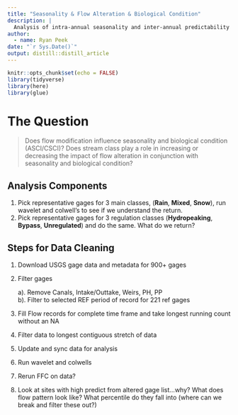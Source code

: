 ```yaml
---
title: "Seasonality & Flow Alteration & Biological Condition"
description: |
  Analysis of intra-annual seasonality and inter-annual predictability in CA rivers
author:
  - name: Ryan Peek 
date: "`r Sys.Date()`"
output: distill::distill_article
---
```


```r
knitr::opts_chunk$set(echo = FALSE)
library(tidyverse)
library(here)
library(glue)
```

# The Question

 > Does flow modification influence seasonality and biological condition (ASCI/CSCI)?
 > Does stream class play a role in increasing or decreasing the impact of flow alteration in conjunction with seasonality and biological condition?
 
 
## Analysis Components

  1. Pick representative gages for 3 main classes, (**Rain**, **Mixed**, **Snow**), run wavelet and colwell's to see if we understand the return.
  2. Pick representative gages for 3 regulation classes (**Hydropeaking**, **Bypass**, **Unregulated**) and do the same. What do we return?
  
  
## Steps for Data Cleaning

 1. Download USGS gage data and metadata for 900+ gages
 2. Filter gages
 
      a). Remove Canals, Intake/Outtake, Weirs, PH, PP  
      b). Filter to selected REF period of record for 221 ref gages
    
 3. Fill Flow records for complete time frame and take longest running count without an NA
 4. Filter data to longest contiguous stretch of data
 5. Update and sync data for analysis
 6. Run wavelet and colwells
 7. Rerun FFC on data?
 8.  Look at sites with high predict from altered gage list...why? What does flow pattern look like? What percentile do they fall into (where can we break and filter these out?)





